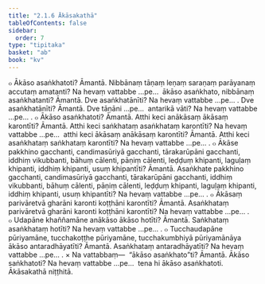 ```yaml
---
title: "2.1.6 Ākāsakathā"
tableOfContents: false
sidebar:
  order: 7
type: "tipitaka"
basket: "ab"
book: "kv"
---
```



<DynamicBreadcrumb />

<Division number="460" book="kv">

<Paragraph number="1579" book="kv">
๐ Ākāso asaṅkhatoti? Āmantā. Nibbānaṃ tāṇaṃ leṇaṃ saraṇaṃ parāyanaṃ accutaṃ amatanti? Na hevaṃ vattabbe …pe…  ākāso asaṅkhato, nibbānaṃ asaṅkhatanti? Āmantā. Dve asaṅkhatānīti? Na hevaṃ vattabbe …pe… . Dve asaṅkhatānīti? Āmantā. Dve tāṇāni …pe…  antarikā vāti? Na hevaṃ vattabbe …pe… .
</Paragraph>

<Paragraph number="1580" book="kv">
๐ Ākāso asaṅkhatoti? Āmantā. Atthi keci anākāsaṃ ākāsaṃ karontīti? Āmantā. Atthi keci saṅkhataṃ asaṅkhataṃ karontīti? Na hevaṃ vattabbe …pe…  atthi keci ākāsaṃ anākāsaṃ karontīti? Āmantā. Atthi keci asaṅkhataṃ saṅkhataṃ karontīti? Na hevaṃ vattabbe …pe… .
</Paragraph>

<Paragraph number="1581" book="kv">
๐ Ākāse pakkhino gacchanti, candimasūriyā gacchanti, tārakarūpāni gacchanti, iddhiṃ vikubbanti, bāhuṃ cālenti, pāṇiṃ cālenti, leḍḍuṃ khipanti, laguḷaṃ khipanti, iddhiṃ khipanti, usuṃ khipantīti? Āmantā. Asaṅkhate pakkhino gacchanti, candimasūriyā gacchanti, tārakarūpāni gacchanti, iddhiṃ vikubbanti, bāhuṃ cālenti, pāṇiṃ cālenti, leḍḍuṃ khipanti, laguḷaṃ khipanti, iddhiṃ khipanti, usuṃ khipantīti? Na hevaṃ vattabbe …pe… .
</Paragraph>

</Division>
<Division number="461" book="kv">

<Paragraph number="1582" book="kv">
๐ Ākāsaṃ parivāretvā gharāni karonti koṭṭhāni karontīti? Āmantā. Asaṅkhataṃ parivāretvā gharāni karonti koṭṭhāni karontīti? Na hevaṃ vattabbe …pe… .
</Paragraph>

<Paragraph number="1583" book="kv">
๐ Udapāne khaññamāne anākāso ākāso hotīti? Āmantā. Saṅkhataṃ asaṅkhataṃ hotīti? Na hevaṃ vattabbe …pe… .
</Paragraph>

<Paragraph number="1584" book="kv">
๐ Tucchaudapāne pūriyamāne, tucchakoṭṭhe pūriyamāne, tucchakumbhiyā pūriyamānāya ākāso antaradhāyatīti? Āmantā. Asaṅkhataṃ antaradhāyatīti? Na hevaṃ vattabbe …pe… .
</Paragraph>

</Division>
<Division number="462" book="kv">

<Paragraph number="1585" book="kv">
× Na vattabbaṃ—  “ākāso asaṅkhato”ti? Āmantā. Ākāso saṅkhatoti? Na hevaṃ vattabbe …pe…  tena hi ākāso asaṅkhatoti.

</Paragraph>
</Division>

<Paragraph number="1586" type="center" book="kv">
Ākāsakathā niṭṭhitā.
</Paragraph>